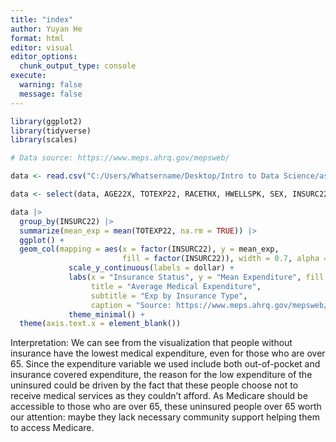 ```yaml
---
title: "index"
author: Yuyan He
format: html
editor: visual
editor_options: 
  chunk_output_type: console
execute:
  warning: false
  message: false
---
```


```r
library(ggplot2)
library(tidyverse)
library(scales)

# Data source: https://www.meps.ahrq.gov/mepsweb/

data <- read.csv("C:/Users/Whatsername/Desktop/Intro to Data Science/assignment04/MEPS2022.csv")

data <- select(data, AGE22X, TOTEXP22, RACETHX, HWELLSPK, SEX, INSURC22, OBTOTV22, ERTOT22)

data |>
  group_by(INSURC22) |>
  summarize(mean_exp = mean(TOTEXP22, na.rm = TRUE)) |>
  ggplot() +
  geom_col(mapping = aes(x = factor(INSURC22), y = mean_exp, 
                         fill = factor(INSURC22)), width = 0.7, alpha = 0.8) +
             scale_y_continuous(labels = dollar) + 
             labs(x = "Insurance Status", y = "Mean Expenditure", fill = "Insurance", 
                  title = "Average Medical Expenditure", 
                  subtitle = "Exp by Insurance Type", 
                  caption = "Source: https://www.meps.ahrq.gov/mepsweb/") + 
             theme_minimal() + 
  theme(axis.text.x = element_blank())

```
Interpretation:
We can see from the visualization that people without insurance have the lowest medical expenditure, even for those who are over 65. Since the expenditure variable we used include both out-of-pocket and insurance covered expenditure, the reason for the low expenditure of the uninsured could be driven by the fact that these people choose not to receive medical services as they couldn't afford. As Medicare should be accessible to those who are over 65, these uninsured people over 65 worth our attention: maybe they lack necessary community support helping them to access Medicare.


```r

```


